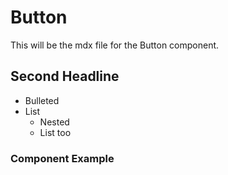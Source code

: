 
# Button

This will be the mdx file for the Button component.

## Second Headline

- Bulleted
- List
  - Nested
  - List too

### Component Example

<div>
  <c-button label="omg"></c-button>
</div>
